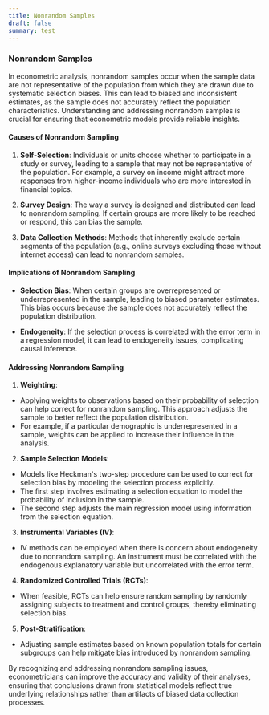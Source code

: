 ```yaml
---
title: Nonrandom Samples
draft: false
summary: test
---
```



<TOCInline toc={props.toc} asDisclosure />

### **Nonrandom Samples**

In econometric analysis, nonrandom samples occur when the sample data are not representative of the population from which they are drawn due to systematic selection biases. This can lead to biased and inconsistent estimates, as the sample does not accurately reflect the population characteristics. Understanding and addressing nonrandom samples is crucial for ensuring that econometric models provide reliable insights.

#### **Causes of Nonrandom Sampling**

1. **Self-Selection**: Individuals or units choose whether to participate in a study or survey, leading to a sample that may not be representative of the population. For example, a survey on income might attract more responses from higher-income individuals who are more interested in financial topics.

2. **Survey Design**: The way a survey is designed and distributed can lead to nonrandom sampling. If certain groups are more likely to be reached or respond, this can bias the sample.

3. **Data Collection Methods**: Methods that inherently exclude certain segments of the population (e.g., online surveys excluding those without internet access) can lead to nonrandom samples.

#### **Implications of Nonrandom Sampling**

- **Selection Bias**: When certain groups are overrepresented or underrepresented in the sample, leading to biased parameter estimates. This bias occurs because the sample does not accurately reflect the population distribution.

- **Endogeneity**: If the selection process is correlated with the error term in a regression model, it can lead to endogeneity issues, complicating causal inference.

#### **Addressing Nonrandom Sampling**

1. **Weighting**:

- Applying weights to observations based on their probability of selection can help correct for nonrandom sampling. This approach adjusts the sample to better reflect the population distribution.
- For example, if a particular demographic is underrepresented in a sample, weights can be applied to increase their influence in the analysis.

2. **Sample Selection Models**:

- Models like Heckman's two-step procedure can be used to correct for selection bias by modeling the selection process explicitly.
- The first step involves estimating a selection equation to model the probability of inclusion in the sample.
- The second step adjusts the main regression model using information from the selection equation.

3. **Instrumental Variables (IV)**:

- IV methods can be employed when there is concern about endogeneity due to nonrandom sampling. An instrument must be correlated with the endogenous explanatory variable but uncorrelated with the error term.

4. **Randomized Controlled Trials (RCTs)**:

- When feasible, RCTs can help ensure random sampling by randomly assigning subjects to treatment and control groups, thereby eliminating selection bias.

5. **Post-Stratification**:

- Adjusting sample estimates based on known population totals for certain subgroups can help mitigate bias introduced by nonrandom sampling.

By recognizing and addressing nonrandom sampling issues, econometricians can improve the accuracy and validity of their analyses, ensuring that conclusions drawn from statistical models reflect true underlying relationships rather than artifacts of biased data collection processes.
